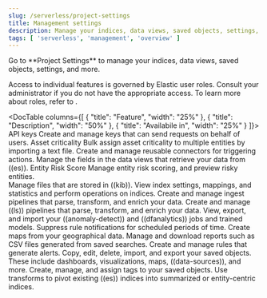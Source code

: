```yaml
---
slug: /serverless/project-settings
title: Management settings
description: Manage your indices, data views, saved objects, settings, and more from a central location in Elastic.
tags: [ 'serverless', 'management', 'overview' ]
---
```


<DocBadge template="technical preview" />
Go to **Project Settings** to manage your indices, data views, saved objects, settings, and more.

Access to individual features is governed by Elastic user roles.
Consult your administrator if you do not have the appropriate access.
To learn more about roles, refer to <DocLink slug="/serverless/general/assign-user-roles"/>.

<DocTable columns={[
  {
    "title": "Feature",
    "width": "25%"
  },
  {
    "title": "Description",
    "width": "50%"
  },
  {
    "title": "Availabile in",
    "width": "25%"
  }
]}>
  <DocRow>
    <DocCell>
      <DocLink slug="/serverless/api-keys">API keys</DocLink>
    </DocCell>
    <DocCell>
      Create and manage keys that can send requests on behalf of users.
    </DocCell>
    <DocCell>
      <DocBadge template="elasticsearch" slug="/serverless/elasticsearch/what-is-elasticsearch-serverless" />
      <DocBadge template="observability" slug="/serverless/observability/what-is-observability-serverless" />
      <DocBadge template="security" slug="/serverless/security/what-is-security-serverless" />
    </DocCell>
  </DocRow>
  <DocRow>
    <DocCell>
      <DocLink slug="/serverless/security/asset-criticality">Asset criticality</DocLink>
    </DocCell>
    <DocCell>
      Bulk assign asset criticality to multiple entities by importing a text file.
    </DocCell>
    <DocCell>
      <DocBadge template="security" slug="/serverless/security/what-is-security-serverless" />
    </DocCell>
    </DocRow>
  <DocRow>
    <DocCell>
      <DocLink slug="/serverless/action-connectors"/>
    </DocCell>
    <DocCell>
      Create and manage reusable connectors for triggering actions.
    </DocCell>
      <DocCell>
        <DocBadge template="elasticsearch" slug="/serverless/elasticsearch/what-is-elasticsearch-serverless" />
        <DocBadge template="observability" slug="/serverless/observability/what-is-observability-serverless" />
        <DocBadge template="security" slug="/serverless/security/what-is-security-serverless" />
    </DocCell>
  </DocRow>
  <DocRow>
    <DocCell>
      <DocLink slug="/serverless/data-views"/>
    </DocCell>
    <DocCell>
      Manage the fields in the data views that retrieve your data from ((es)).
    </DocCell>
    <DocCell>
      <DocBadge template="elasticsearch" slug="/serverless/elasticsearch/what-is-elasticsearch-serverless" />
      <DocBadge template="observability" slug="/serverless/observability/what-is-observability-serverless" />
      <DocBadge template="security" slug="/serverless/security/what-is-security-serverless" />
    </DocCell>
    </DocRow>
    <DocRow>
    <DocCell>
      <DocLink slug="/serverless/security/entity-risk-scoring">Entity Risk Score</DocLink>
    </DocCell>
    <DocCell>
      Manage entity risk scoring, and preview risky entities.
    </DocCell>
    <DocCell>
      <DocBadge template="security" slug="/serverless/security/what-is-security-serverless" />
    </DocCell>
    </DocRow>  
    <DocRow>
    <DocCell>
      <DocLink slug="/serverless/files"/>
    </DocCell>
    <DocCell>
      Manage files that are stored in ((kib)).
    </DocCell>
    <DocCell>
      <DocBadge template="elasticsearch" slug="/serverless/elasticsearch/what-is-elasticsearch-serverless" />
      <DocBadge template="observability" slug="/serverless/observability/what-is-observability-serverless" />
      <DocBadge template="security" slug="/serverless/security/what-is-security-serverless" />
    </DocCell>
  </DocRow>
  <DocRow>
    <DocCell>
      <DocLink slug="/serverless/index-management"/>
    </DocCell>
    <DocCell>
      View index settings, mappings, and statistics and perform operations on indices.
    </DocCell>
    <DocCell>
      <DocBadge template="elasticsearch" slug="/serverless/elasticsearch/what-is-elasticsearch-serverless" />
      <DocBadge template="observability" slug="/serverless/observability/what-is-observability-serverless" />
      <DocBadge template="security" slug="/serverless/security/what-is-security-serverless" />
    </DocCell>
  </DocRow>
  <DocRow>
    <DocCell>
      <DocLink slug="/serverless/ingest-pipelines"/>
    </DocCell>
    <DocCell>
      Create and manage ingest pipelines that parse, transform, and enrich your data.
    </DocCell>
      <DocCell>
        <DocBadge template="elasticsearch" slug="/serverless/elasticsearch/what-is-elasticsearch-serverless" />
        <DocBadge template="observability" slug="/serverless/observability/what-is-observability-serverless" />
        <DocBadge template="security" slug="/serverless/security/what-is-security-serverless" />
    </DocCell>
  </DocRow>
  <DocRow>
    <DocCell>
      <DocLink slug="/serverless/logstash-pipelines"/>
    </DocCell>
    <DocCell>
      Create and manage ((ls)) pipelines that parse, transform, and enrich your data.
    </DocCell>
    <DocCell>
      <DocBadge template="elasticsearch" slug="/serverless/elasticsearch/what-is-elasticsearch-serverless" />
      <DocBadge template="observability" slug="/serverless/observability/what-is-observability-serverless" />
      <DocBadge template="security" slug="/serverless/security/what-is-security-serverless" />
    </DocCell>
  </DocRow>
  <DocRow>
    <DocCell>
      <DocLink slug="/serverless/machine-learning"/>
    </DocCell>
    <DocCell>
    View, export, and import your ((anomaly-detect)) and ((dfanalytics)) jobs and trained models.
    </DocCell>
    <DocCell>
      <DocBadge template="elasticsearch" slug="/serverless/elasticsearch/what-is-elasticsearch-serverless" />
      <DocBadge template="observability" slug="/serverless/observability/what-is-observability-serverless" />
      <DocBadge template="security" slug="/serverless/security/what-is-security-serverless" />
    </DocCell>
  </DocRow>
  <DocRow>
    <DocCell>
      <DocLink slug="/serverless/maintenance-windows"/>
    </DocCell>
    <DocCell>
      Suppress rule notifications for scheduled periods of time.
    </DocCell>
    <DocCell>
      <DocBadge template="observability" slug="/serverless/observability/what-is-observability-serverless" />
      <DocBadge template="security" slug="/serverless/security/what-is-security-serverless" />
    </DocCell>
  </DocRow>
    <DocRow>
    <DocCell>
      <DocLink slug="/serverless/maps"/>
    </DocCell>
    <DocCell>
      Create maps from your geographical data.
    </DocCell>
    <DocCell>
      <DocBadge template="security" slug="/serverless/security/what-is-security-serverless" />
    </DocCell>
  </DocRow>
  <DocRow>
    <DocCell>
      <DocLink slug="/serverless/reports"/>
    </DocCell>
    <DocCell>
      Manage and download reports such as CSV files generated from saved searches.
    </DocCell>
    <DocCell>
      <DocBadge template="elasticsearch" slug="/serverless/elasticsearch/what-is-elasticsearch-serverless" />
      <DocBadge template="observability" slug="/serverless/observability/what-is-observability-serverless" />
      <DocBadge template="security" slug="/serverless/security/what-is-security-serverless" />
    </DocCell>
  </DocRow>
   <DocRow>
    <DocCell>
      <DocLink slug="/serverless/rules"/>
    </DocCell>
    <DocCell>
     Create and manage rules that generate alerts.
    </DocCell>
    <DocCell>
      <DocBadge template="elasticsearch" slug="/serverless/elasticsearch/what-is-elasticsearch-serverless" />
    </DocCell>
  </DocRow>
  <DocRow>
    <DocCell>
      <DocLink slug="/serverless/saved-objects"/>
    </DocCell>
    <DocCell>
      Copy, edit, delete, import, and export your saved objects.
      These include dashboards, visualizations, maps, ((data-sources)), and more.
    </DocCell>
    <DocCell>
      <DocBadge template="elasticsearch" slug="/serverless/elasticsearch/what-is-elasticsearch-serverless" />
      <DocBadge template="observability" slug="/serverless/observability/what-is-observability-serverless" />
      <DocBadge template="security" slug="/serverless/security/what-is-security-serverless" />
    </DocCell>
  </DocRow>
  <DocRow>
    <DocCell>
      <DocLink slug="/serverless/tags"/>
    </DocCell>
    <DocCell>
      Create, manage, and assign tags to your saved objects.
    </DocCell>
    <DocCell>
      <DocBadge template="elasticsearch" slug="/serverless/elasticsearch/what-is-elasticsearch-serverless" />
      <DocBadge template="observability" slug="/serverless/observability/what-is-observability-serverless" />
      <DocBadge template="security" slug="/serverless/security/what-is-security-serverless" />
    </DocCell>
  </DocRow>
  <DocRow>
    <DocCell>
      <DocLink slug="/serverless/transforms"/>
    </DocCell>
    <DocCell>
      Use transforms to pivot existing ((es)) indices into summarized or entity-centric indices.
    </DocCell>
    <DocCell>
      <DocBadge template="elasticsearch" slug="/serverless/elasticsearch/what-is-elasticsearch-serverless" />
      <DocBadge template="observability" slug="/serverless/observability/what-is-observability-serverless" />
      <DocBadge template="security" slug="/serverless/security/what-is-security-serverless" />
    </DocCell>
  </DocRow>
</DocTable>
